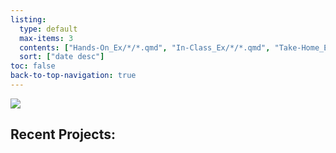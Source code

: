 ```yaml
---
listing:
  type: default
  max-items: 3
  contents: ["Hands-On_Ex/*/*.qmd", "In-Class_Ex/*/*.qmd", "Take-Home_Ex/*/*.qmd"]
  sort: ["date desc"]
toc: false
back-to-top-navigation: true
---
```


![](images/R%20(2).png){fig-align="center"}

## **Recent Projects:**

#### 

